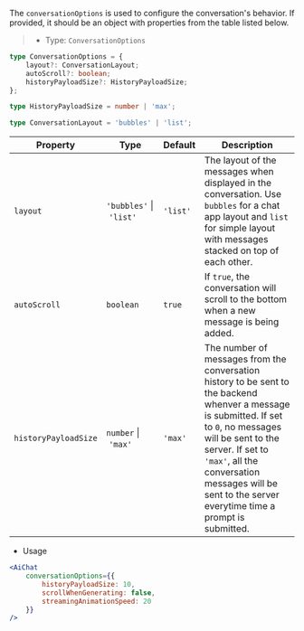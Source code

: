 The `conversationOptions` is used to configure the conversation's behavior.
If provided, it should be an object with properties from the table listed below.

> * Type: `ConversationOptions`

```ts
type ConversationOptions = {
    layout?: ConversationLayout;
    autoScroll?: boolean;
    historyPayloadSize?: HistoryPayloadSize;
};

type HistoryPayloadSize = number | 'max';

type ConversationLayout = 'bubbles' | 'list';
```

| Property | Type |  Default |Description |
| --- | --- | --- | --- |
| `layout` | `'bubbles'`&nbsp;\|&nbsp;`'list'` | `'list'` | The layout of the messages when displayed in the conversation. Use `bubbles` for a chat app layout and `list` for simple layout with messages stacked on top of each other. |
| `autoScroll` | `boolean` | `true` | If `true`, the conversation will scroll to the bottom when a new message is being added. |
| `historyPayloadSize` | `number`&nbsp;\|&nbsp;`'max'` | `'max'` | The number of messages from the conversation history to be sent to the backend whenver a message is submitted. If set to `0`, no messages will be sent to the server. If set to `'max'`, all the conversation messages will be sent to the server everytime time a prompt is submitted. |


* Usage

```jsx
<AiChat
    conversationOptions={{
        historyPayloadSize: 10,
        scrollWhenGenerating: false,
        streamingAnimationSpeed: 20
    }}
/>
```
